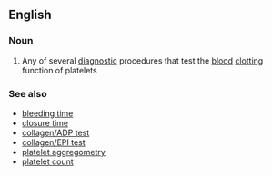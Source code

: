 ==English==

===Noun===
{{en-noun|head=[[platelet]] [[function]] [[test]]}}

# {{context|medicine}} Any of several [[diagnostic]] procedures that test the [[blood]] [[clotting]] function of platelets

===See also===
*[[bleeding time]]
*[[closure time]]
*[[collagen/ADP test]]
*[[collagen/EPI test]]
*[[platelet aggregometry]]
*[[platelet count]]
